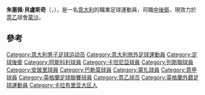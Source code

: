 {{noteTA
|G1=football
|G2=UEFA
|G3=意甲
|G4=EPL
}}
{{Infobox football biography
| name               = 朱塞佩·貝盧斯奇<br>''Giuseppe Bellusci''
| image              = Bellusci UDI-CAT 4-2.jpg
| caption = 2009年，为[[卡坦尼亞足球會|卡坦尼亞]]出场时的貝盧斯奇
| fullname           = Giuseppe Bellusci<ref>{{cite web |url=http://www.efl.com/documents/professional-retained-report-2015-16549-3151378.pdf |title=EFL: Retained list: 2015/16 |publisher=English Football League |page=29 |format=PDF |accessdate=29 June 2016 |deadurl=yes |archiveurl=https://web.archive.org/web/20161202052144/http://www.efl.com/documents/professional-retained-report-2015-16549-3151378.pdf |archivedate=2016年12月2日 }}</ref>
| birth_date         = {{birth date and age|1989|8|21|df=y}}
| birth_place        = [[意大利|意大利]][[特雷比薩切|特雷比薩切]]
| height             = {{Height|m=1.85|precision=0}}
| position           = [[中後衛|中後衛]]
| currentclub        = [[蒙扎足球俱乐部|蒙沙]]
| clubnumber         = 6
| youthyears1        = 
| youthclubs1        = [[阿斯科利足球會|阿斯科利]]
| years1             = 2006–2009
| years2             = 2009–2014
| years3             = 2014–2017
| clubs1             = [[阿斯科利足球會|阿斯科利]]
| clubs2             = [[卡坦尼亞足球會|卡坦尼亞]]
| clubs3             = [[列斯聯足球會|列斯聯]]
| caps1              = 35
| caps2              = 99
| caps3              = 57
| goals1             = 1
| goals2             = 0
| goals3             = 2
| years4 = 2016–2017
| clubs4 = → [[恩波利足球俱乐部|安玻里]] (外借)
| caps4 = 33
| goals4 = 1
| years5 = 2017–2019
| clubs5 = [[巴勒莫足球俱樂部|巴勒莫]]
| caps5 = 55
| goals5 = 1
| years6 = 2019–
| clubs6 = [[蒙扎足球俱乐部|蒙沙]]
| caps6 = 50
| goals6 = 0
| nationalyears1     = 2009–2010
| nationalteam1      = [[意大利21歲以下國家足球隊|意大利U-21]]
| nationalcaps1      = 6
| nationalgoals1     = 0
| club-update        = 2021年8月22日
| ntupdate           = 
}}

'''朱塞佩·貝盧斯奇'''（{{lang-it|'''Giuseppe Bellusci'''}}，{{bd|1989年|8月21日||}}），是一名[[意大利|意大利]]的職業足球運動員，司職[[中後衛|中後衛]]，現效力於[[意乙|意乙]]球會[[蒙扎足球俱乐部|蒙沙]]。

==參考==
{{reflist}}

{{蒙扎球员名单}}

{{DEFAULTSORT: Bellusci, Giuseppe}}
[[Category:意大利男子足球运动员|Category:意大利男子足球运动员]]
[[Category:意大利旅外足球運動員|Category:意大利旅外足球運動員]]
[[Category:足球後衛|Category:足球後衛]]
[[Category:阿斯科利球員|Category:阿斯科利球員]]
[[Category:卡坦尼亞球員|Category:卡坦尼亞球員]]
[[Category:列斯聯球員|Category:列斯聯球員]]
[[Category:安玻里球員|Category:安玻里球員]]
[[Category:巴勒莫球員|Category:巴勒莫球員]]
[[Category:蒙扎球員|Category:蒙扎球員]]
[[Category:意甲球員|Category:意甲球員]]
[[Category:英格蘭足球聯賽球員|Category:英格蘭足球聯賽球員]]
[[Category:意乙球员|Category:意乙球员]]
[[Category:英格蘭外籍足球運動員|Category:英格蘭外籍足球運動員]]
[[Category:卡拉布里亚大区人|Category:卡拉布里亚大区人]]